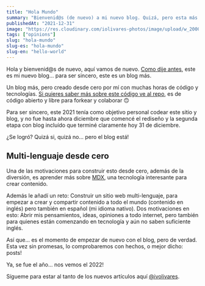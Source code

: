 ```yaml
---
title: "Hola Mundo"
summary: "Bienvenid@s (de nuevo) a mi nuevo blog. Quizá, pero esta más en serio, comenzaré a publicar nuevos artículos cada mes o semanalmente (dependerá del ánimo, tiempos, etc)."
publishedAt: "2021-12-31"
image: "https://res.cloudinary.com/iolivares-photos/image/upload/w_2000,ar_16:9,c_fill,g_auto,e_sharpen/v1641175008/io-dot-com/articles/photo-1579969756514-9f206e7c34a2_kz8vqh.jpg"
tags: ["opinions"]
slug: "hola-mundo"
slug-es: "hola-mundo"
slug-en: "hello-world"
---
```

Hola y bienvenid@s de nuevo, aquí vamos de nuevo. [Como dije antes](https://medium.com/@ivolivares/hello-world-b0d91dfcb6fa), este es mi nuevo blog... para ser sincero, este es un blog más.

Un blog más, pero creado desde cero por mí con muchas horas de código y tecnologías. [Si quieres saber más sobre este código ve al repo](https://github.com/ivolivares/iolivares-dot-com/blob/main/README.md), es de código abierto y libre para forkear y colaborar 🙃

Para ser sincero, este 2021 tenía como objetivo personal codear este sitio y blog, y no fue hasta ahora diciembre que comencé el rediseño y la segunda etapa con blog incluído que terminé claramente hoy 31 de diciembre.

¿Se logró? Quizá si, quizá no... pero el blog está!

## Multi-lenguaje desde cero

Una de las motivaciones para construir esto desde cero, además de la diversión, es aprender más sobre [MDX](https://github.com/mdx-js/mdx), una tecnología interesante para crear contenido.

Además le añadí un reto: Construir un sitio web multi-lenguaje, para empezar a crear y compartir contenido a todo el mundo (contenido en inglés) pero también en español (mi idioma nativo). Dos motivaciones en esto: Abrir mis pensamientos, ideas, opiniones a todo internet, pero también para quienes están comenzando en tecnología y aún no saben suficiente inglés.

Así que... es el momento de empezar de nuevo con el blog, pero de verdad. Esta vez sin promesas, lo comprobaremos con hechos, o mejor dicho: posts!

<StaticTweet id="1477112348427104260" />

Ya, se fue el año... nos vemos el 2022!

Sígueme para estar al tanto de los nuevos artículos aquí [@ivolivares](https://twitter.com/ivolivares).
 